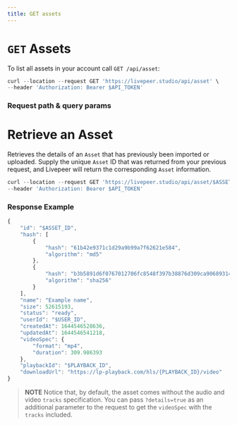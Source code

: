 ```yaml
---
title: GET assets
---
```


# `GET` Assets

To list all assets in your account call `GET /api/asset`:

```jsx
curl --location --request GET 'https://livepeer.studio/api/asset' \
--header 'Authorization: Bearer $API_TOKEN'
```

### **Request path & query params**

# Retrieve an Asset

Retrieves the details of an `Asset` that has previously been imported or
uploaded. Supply the unique `Asset` ID that was returned from your previous
request, and Livepeer will return the corresponding `Asset` information.

```jsx
curl --location --request GET 'https://livepeer.studio/api/asset/$ASSET_ID' \
--header 'Authorization: Bearer $API_TOKEN'
```

### Response Example

```jsx
{
    "id": "$ASSET_ID",
    "hash": [
        {
            "hash": "61b42e9371c1d29a9b99a7f62621e584",
            "algorithm": "md5"
        },
        {
            "hash": "b3b5891d6f0767012706fc8548f397b38876d309ca90689314c94615fb4c6e62",
            "algorithm": "sha256"
        }
    ],
    "name": "Example name",
    "size": 52615193,
    "status": "ready",
    "userId": "$USER_ID",
    "createdAt": 1644546528636,
    "updatedAt": 1644546541218,
    "videoSpec": {
        "format": "mp4",
        "duration": 309.986393
    },
    "playbackId": "$PLAYBACK_ID",
    "downloadUrl": "https://lp-playback.com/hls/{PLAYBACK_ID}/video"
}
```

> **NOTE** Notice that, by default, the asset comes without the audio and video
> `tracks` specification. You can pass `?details=true` as an additional
> parameter to the request to get the `videoSpec` with the `tracks` included.
